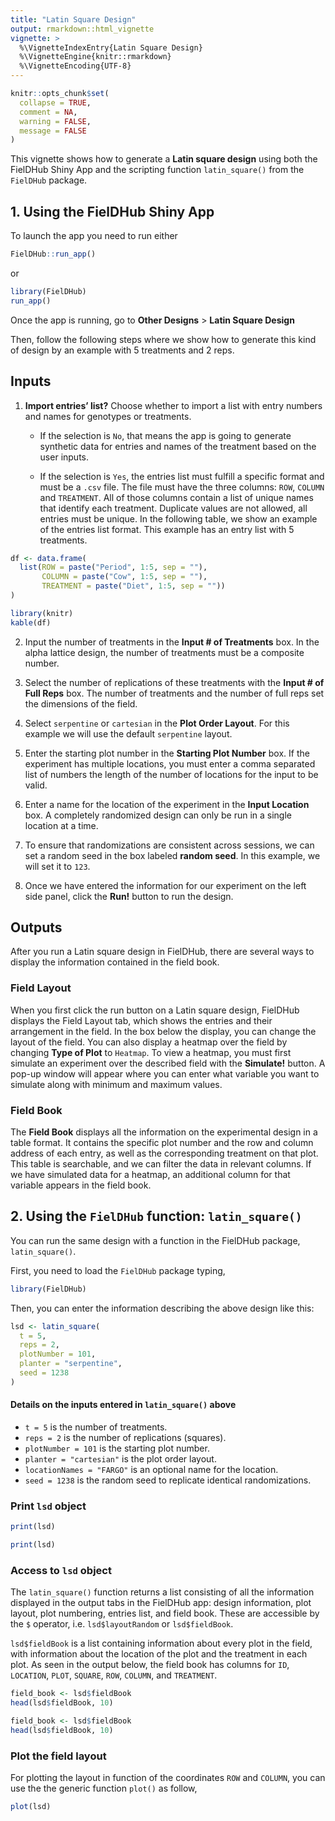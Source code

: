 ```yaml
---
title: "Latin Square Design"
output: rmarkdown::html_vignette
vignette: >
  %\VignetteIndexEntry{Latin Square Design}
  %\VignetteEngine{knitr::rmarkdown}
  %\VignetteEncoding{UTF-8}
---
```


```r
knitr::opts_chunk$set(
  collapse = TRUE,
  comment = NA,
  warning = FALSE, 
  message = FALSE
)
```

This vignette shows how to generate a **Latin square design** using both the FielDHub Shiny App and the scripting function `latin_square()` from the `FielDHub` package.

## 1. Using the FielDHub Shiny App

To launch the app you need to run either

```r
FielDHub::run_app()
```

or

```r
library(FielDHub)
run_app()
```

Once the app is running, go to **Other Designs** > **Latin Square Design**

Then, follow the following steps where we show how to generate this kind of design by an example with 5 treatments and 2 reps. 

## Inputs

1. **Import entries' list?** Choose whether to import a list with entry numbers and names for genotypes or treatments.
    * If the selection is `No`, that means the app is going to generate synthetic data for entries and names of the treatment based on the user inputs.

    * If the selection is `Yes`, the entries list must fulfill a specific format and must be a `.csv` file. The file must have the three columns: `ROW`, `COLUMN` and `TREATMENT`. All of those columns contain a list of unique names that identify each treatment. Duplicate values are not allowed, all entries must be unique. In the following table, we show an example of the entries list format. This example has an entry list with 5 treatments. 

```r
df <- data.frame(
  list(ROW = paste("Period", 1:5, sep = ""),
       COLUMN = paste("Cow", 1:5, sep = ""),
       TREATMENT = paste("Diet", 1:5, sep = ""))
)
```

```r
library(knitr)
kable(df)
```

2. Input the number of treatments in the **Input # of Treatments** box. In the alpha lattice design, the number of treatments must be a composite number.

3. Select the number of replications of these treatments with the **Input # of Full Reps** box.  The number of treatments and the number of full reps set the dimensions of the field. 

4. Select `serpentine` or `cartesian` in the **Plot Order Layout**. For this example we will use the default `serpentine` layout.

5. Enter the starting plot number in the **Starting Plot Number** box. If the experiment has multiple locations, you must enter a comma separated list of numbers the length of the number of locations for the input to be valid. 

6. Enter a name for the location of the experiment in the **Input Location** box. A completely randomized design can only be run in a single location at a time. 

7. To ensure that randomizations are consistent across sessions, we can set a random seed in the box labeled **random seed**. In this example, we will set it to `123`. 

8. Once we have entered the information for our experiment on the left side panel, click the **Run!** button to run the design. 

## Outputs

After you run a Latin square design in FielDHub, there are several ways to display the information contained in the field book. 

### Field Layout

When you first click the run button on a Latin square design, FielDHub displays the Field Layout tab, which shows the entries and their arrangement in the field. In the box below the display, you can change the layout of the field. 
You can also display a heatmap over the field by changing **Type of Plot** to `Heatmap`. To view a heatmap, you must first simulate an experiment over the described field with the **Simulate!** button. A pop-up window will appear where you can enter what variable you want to simulate along with minimum and maximum values. 

### Field Book

The **Field Book** displays all the information on the experimental design in a table format. It contains the specific plot number and the row and column address of each entry, as well as the corresponding treatment on that plot. This table is searchable, and we can filter the data in relevant columns. If we have simulated data for a heatmap, an additional column for that variable appears in the field book. 

## 2. Using the `FielDHub` function: `latin_square()`

You can run the same design with a function in the FielDHub package, `latin_square()`.

First, you need to load the `FielDHub` package typing,

```r
library(FielDHub)
```

Then, you can enter the information describing the above design like this:

```r
lsd <- latin_square(
  t = 5,
  reps = 2,
  plotNumber = 101,
  planter = "serpentine",
  seed = 1238
)
```

#### Details on the inputs entered in `latin_square()` above

*   `t = 5` is the number of treatments.
*   `reps = 2` is the number of replications (squares).
*   `plotNumber = 101` is the starting plot number.
*   `planter = "cartesian"` is the plot order layout.
*   `locationNames = "FARGO"` is an optional name for the location.
*   `seed = 1238` is the random seed to replicate identical randomizations.

### Print `lsd` object

```r
print(lsd)
```

```r
print(lsd)
```

### Access to `lsd` object

The `latin_square()` function returns a list consisting of all the information displayed in the output tabs in the FielDHub app: design information, plot layout, plot numbering, entries list, and field book. These are accessible by the `$` operator, i.e. `lsd$layoutRandom` or `lsd$fieldBook`. 

`lsd$fieldBook` is a list containing information about every plot in the field, with information about the location of the plot and the treatment in each plot. As seen in the output below, the field book has columns for `ID`, `LOCATION`, `PLOT`, `SQUARE`, `ROW`, `COLUMN`, and `TREATMENT`.

```r
field_book <- lsd$fieldBook
head(lsd$fieldBook, 10)
```

```r
field_book <- lsd$fieldBook
head(lsd$fieldBook, 10)
```

### Plot the field layout

For plotting the layout in function of the coordinates `ROW` and `COLUMN`, you can use the the generic function `plot()` as follow,


```r
plot(lsd)
```

<br>
<br>
<br>